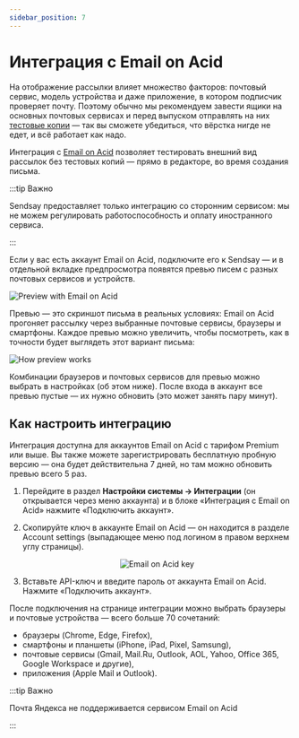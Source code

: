 ```yaml
---
sidebar_position: 7
---
```



# Интеграция с Email on Acid

На отображение рассылки влияет множество факторов: почтовый сервис, модель устройства и даже приложение, в котором подписчик проверяет почту. Поэтому обычно мы рекомендуем завести ящики на основных почтовых сервисах и перед выпуском отправлять на них [тестовые копии](https://docs.sendsay.ru/email-campaigns/create-your-campaign/how-to-send-email-campaign#4-отправьте-себе-тестовую-копию) — так вы сможете убедиться, что вёрстка нигде не едет, и всё работает как надо.

Интеграция с [Email on Acid](https://www.emailonacid.com/) позволяет тестировать внешний вид рассылок без тестовых копий — прямо в редакторе, во время создания письма.

:::tip Важно

Sendsay предоставляет только интеграцию со сторонним сервисом: мы не можем регулировать работоспособность и оплату иностранного сервиса.

:::

Если у вас есть аккаунт Email on Acid, подключите его к Sendsay — и в отдельной вкладке предпросмотра появятся превью писем с разных почтовых сервисов и устройств.

![Preview with Email on Acid](/img/integrations\integration-with-email-on-acid/preview-with-email-on-acid.gif) <br />

Превью — это скриншот письма в реальных условиях: Email on Acid прогоняет рассылку через выбранные почтовые сервисы, браузеры и смартфоны. Каждое превью можно увеличить, чтобы посмотреть, как в точности будет выглядеть этот вариант письма:

![How preview works](/img/integrations\integration-with-email-on-acid/how-preview-works.gif) <br />

Комбинации браузеров и почтовых сервисов для превью можно выбрать в настройках (об этом ниже). После входа в аккаунт все превью пустые — их нужно обновить (это может занять пару минут).

## Как настроить интеграцию

Интеграция доступна для аккаунтов Email on Acid с тарифом Premium или выше. Вы также можете зарегистрировать бесплатную пробную версию — она будет действительна 7 дней, но там можно обновить превью всего 5 раз.

1. Перейдите в раздел **Настройки системы → Интеграции** (он открывается через меню аккаунта) и в блоке «Интеграция с Email on Acid» нажмите «Подключить аккаунт».

2. Скопируйте ключ в аккаунте Email on Acid — он находится в разделе Account settings (выпадающее меню под логином в правом верхнем углу страницы).

   <p align="center">
     <img src={emailOnAcidKey} alt="Email on Acid key" />
   </p>

3. Вставьте API-ключ и введите пароль от аккаунта Email on Acid. Нажмите «Подключить аккаунт».

После подключения на странице интеграции можно выбрать браузеры и почтовые устройства — всего больше 70 сочетаний:

- браузеры (Chrome, Edge, Firefox),
- смартфоны и планшеты (iPhone, iPad, Pixel, Samsung),
- почтовые сервисы (Gmail, Mail.Ru, Outlook, AOL, Yahoo, Office 365, Google Workspace и другие),
- приложения (Apple Mail и Outlook).

:::tip Важно

Почта Яндекса не поддерживается сервисом Email on Acid

:::
